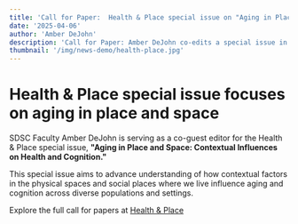 ```yaml
---
title: 'Call for Paper:  Health & Place special issue on "Aging in Place and Space"'
date: '2025-04-06'
author: 'Amber DeJohn'
description: 'Call for Paper: Amber DeJohn co-edits a special issue in Health & Place on Aging'
thumbnail: '/img/news-demo/health-place.jpg'
---
```


# Health & Place special issue focuses on aging in place and space

SDSC Faculty Amber DeJohn is serving as a co-guest editor for the Health & Place special issue, **"Aging in Place and Space: Contextual Influences on Health and Cognition."** 

This special issue aims to advance understanding of how contextual factors in the physical spaces and social places where we live influence aging and cognition across diverse populations and settings.

Explore the full call for papers at [Health & Place](https://www.sciencedirect.com/special-issue/321139/aging-in-place-and-space-contextual-influences-on-health-and-cognition)
